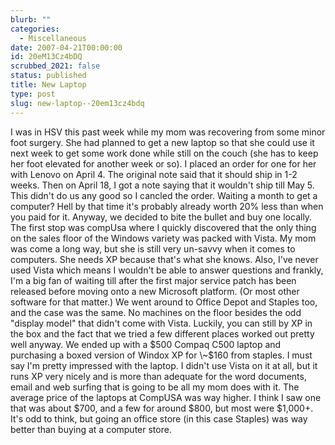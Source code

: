 ```yaml
---
blurb: ""
categories:
  - Miscellaneous
date: 2007-04-21T00:00:00
id: 20eM13Cz4bDQ
scrubbed_2021: false
status: published
title: New Laptop
type: post
slug: new-laptop--20em13cz4bdq
---
```


I was in HSV this past week while my mom was recovering from some
minor foot surgery. She had planned to get a new laptop so that she
could use it next week to get some work done while still on the
couch (she has to keep her foot elevated for another week or so). I
placed an order for one for her with Lenovo on April 4. The
original note said that it should ship in 1-2 weeks. Then on April
18, I got a note saying that it wouldn't ship till May 5. This
didn't do us any good so I cancled the order. Waiting a month to
get a computer? Hell by that time it's probably already worth 20%
less than when you paid for it. Anyway, we decided to bite the
bullet and buy one locally. The first stop was compUsa where I
quickly discovered that the only thing on the sales floor of the
Windows variety was packed with Vista. My mom was come a long way,
but she is still very un-savvy when it comes to computers. She
needs XP because that's what she knows. Also, I've never used Vista
which means I wouldn't be able to answer questions and frankly, I'm
a big fan of waiting till after the first major service patch has
been released before moving onto a new Microsoft platform. (Or most
other software for that matter.) We went around to Office Depot and
Staples too, and the case was the same. No machines on the floor
besides the odd "display model" that didn't come with Vista.
Luckily, you can still by XP in the box and the fact that we tried
a few different places worked out pretty well anyway. We ended up
with a $500 Compaq C500 laptop and purchasing a boxed version of
Windox XP for \~$160 from staples. I must say I'm pretty impressed
with the laptop. I didn't use Vista on it at all, but it runs XP
very nicely and is more than adequate for the word documents, email
and web surfing that is going to be all my mom does with it. The
average price of the laptops at CompUSA was way higher. I think I
saw one that was about $700, and a few for around $800, but most
were $1,000+. It's odd to think, but going an office store (in this
case Staples) was way better than buying at a computer store.